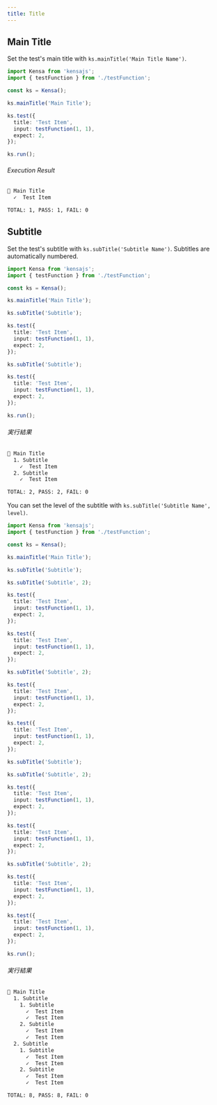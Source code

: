 ```yaml
---
title: Title
---
```


## Main Title

Set the test's main title with `ks.mainTitle('Main Title Name')`.

```typescript
import Kensa from 'kensajs';
import { testFunction } from './testFunction';

const ks = Kensa();

ks.mainTitle('Main Title');

ks.test({
  title: 'Test Item',
  input: testFunction(1, 1),
  expect: 2,
});

ks.run();
```

###### Execution Result
```bash
📄 Main Title
  ✓  Test Item

TOTAL: 1, PASS: 1, FAIL: 0
```

## Subtitle

Set the test's subtitle with `ks.subTitle('Subtitle Name')`.
Subtitles are automatically numbered.

```typescript
import Kensa from 'kensajs';
import { testFunction } from './testFunction';

const ks = Kensa();

ks.mainTitle('Main Title');

ks.subTitle('Subtitle');

ks.test({
  title: 'Test Item',
  input: testFunction(1, 1),
  expect: 2,
});

ks.subTitle('Subtitle');

ks.test({
  title: 'Test Item',
  input: testFunction(1, 1),
  expect: 2,
});

ks.run();
```

###### 実行結果
```bash
📄 Main Title
  1. Subtitle
    ✓  Test Item
  2. Subtitle
    ✓  Test Item

TOTAL: 2, PASS: 2, FAIL: 0
```


You can set the level of the subtitle with `ks.subTitle('Subtitle Name', level)`.

```typescript
import Kensa from 'kensajs';
import { testFunction } from './testFunction';

const ks = Kensa();

ks.mainTitle('Main Title');

ks.subTitle('Subtitle');

ks.subTitle('Subtitle', 2);

ks.test({
  title: 'Test Item',
  input: testFunction(1, 1),
  expect: 2,
});

ks.test({
  title: 'Test Item',
  input: testFunction(1, 1),
  expect: 2,
});

ks.subTitle('Subtitle', 2);

ks.test({
  title: 'Test Item',
  input: testFunction(1, 1),
  expect: 2,
});

ks.test({
  title: 'Test Item',
  input: testFunction(1, 1),
  expect: 2,
});

ks.subTitle('Subtitle');

ks.subTitle('Subtitle', 2);

ks.test({
  title: 'Test Item',
  input: testFunction(1, 1),
  expect: 2,
});

ks.test({
  title: 'Test Item',
  input: testFunction(1, 1),
  expect: 2,
});

ks.subTitle('Subtitle', 2);

ks.test({
  title: 'Test Item',
  input: testFunction(1, 1),
  expect: 2,
});

ks.test({
  title: 'Test Item',
  input: testFunction(1, 1),
  expect: 2,
});

ks.run();
```

###### 実行結果
```bash
📄 Main Title
  1. Subtitle
    1. Subtitle
      ✓  Test Item
      ✓  Test Item
    2. Subtitle
      ✓  Test Item
      ✓  Test Item
  2. Subtitle
    1. Subtitle
      ✓  Test Item
      ✓  Test Item
    2. Subtitle
      ✓  Test Item
      ✓  Test Item

TOTAL: 8, PASS: 8, FAIL: 0
```
